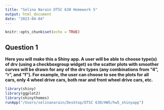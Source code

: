 ```yaml
---
title: "Selina Narain DTSC 630 Homework 5"
output: html_document
date: "2023-04-04"
---
```


```r
knitr::opts_chunk$set(echo = TRUE)
```

## Question 1

**Here you will make this a Shiny app. A user will be able to choose type(s) of drv (using a checkboxgroup widget) so the scatter plots with smoother curves will be drawn for any of the drv types (any combinations from “4”, “r”, and “f”). For example, the user can choose to see the plots for all cars, only 4 wheel drive cars, both rear and front wheel drive cars, etc.**

```r
library(shiny)
library(ggplot2)
library(shinythemes)
runApp("/Users/selinanarain/Desktop/DTSC 630/HW5/hw5_shinyapp")
```

